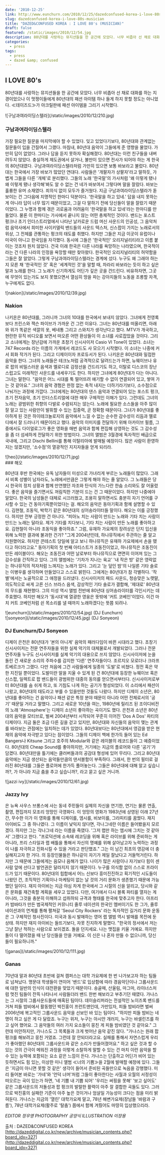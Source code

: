 ```yaml
---
date: '2010-12-25'
link: http://www.eunchurn.com/2010/12/25/dazedconfused-korea-i-love-80s-musician/
slug: dazedconfused-korea-i-love-80s-musician
title: "DAZED&CONFUSED KOREA : I LOVE 80's (MUSICIAN)"
draft: false
featured: /static/images/2010/12/54.jpg
description: 80년대를 사랑하는 뮤지션들을 한 공간에 모았다. 너무 비좁아 선 채로 대화를 하는 지경이었으나 이 멋쟁이들에게 80년대의 패션 아이템 하나 들게 하지 못할 정도는 아니었다. ≪데이즈드≫가 아크릴판에 패션 아이템을 그리기 시작했다.
categories:
  - press
tags:
  - press
  - dazed &amp; confused
---
```


## I LOVE 80's

80년대를 사랑하는 뮤지션들을 한 공간에 모았다. 너무 비좁아 선 채로 대화를 하는 지경이었으나 이 멋쟁이들에게 80년대의 패션 아이템 하나 들게 하지 못할 정도는 아니었다. ≪데이즈드≫가 아크릴판에 패션 아이템을 그리기 시작했다.

<div className="container flex justify-center">
  ![구남과여라이딩스텔라](/static/images/2010/12/210.jpg)
</div>

### 구남과여라이딩스텔라

가장 필요한 질문을 마지막에야 할 수 있었다. 잊고 있었다기보다, 80년대와 관계없는 질문들이 입을 간질여서 그랬다. 마침내, 80년대 음악이 그들에게 준 영향을 물었다. 가만히 답이 없었다. 그러나 답을 듣지 못하자 확실해졌다. 80년대는 이런 친구들을 내버려두지 않았다. 충실하게 제도권에서 살거나, 불만이 있으면 전사가 되어야 하는 게 한국의 80년대였다. 구남과여라이딩스텔라처럼 가만히 있으면 보통 바보라고 불렀다. 80년대는 한국에서 가장 바보가 많았던 연대다. 사람들은 '개팔자가 상팔자'라고 말하듯, 가볍게 그들을 다른 '개체'로 분리했다. 그들의 노래 '한국말'의 가사처럼 '왜 이렇게 됐나 왜 이렇게 됐나 생각해'봐도 알 수 없는 건 네가 바보여서 그렇다며 말을 잘랐다. 바보는 훌륭한 유머 소재였다. 죄의식 없이 모두가 즐거웠다. 지금 구남과여라이딩스텔라가 돋보이는 건 그다음에 치명적인 한마디 덕분이다. '한국말을 하고 있네.' 답을 내지 못하는 게 아니라 답이 너무 많기 때문이었고, 그걸 다 말하기 전에 당신들이 말을 잘랐기 때문이었다. 그 누명과 함께 겪은 괴로움과 어려움이 '한국말을 하고 있네'라는 한마디를 만들었다. 물론 이 한마디는 가사에서 끝나지 않는 어떤 총체적인 것이다. 밴드는 포스트 펑크나 초기 인더스트리얼에서 나타난 날카로운 드럼 머신 사운드의 인공성, 그 음악처럼 음악사에서 희미한 사이키델릭 밴드들의 사운드 텍스처, 신스팝이 가지는 노래로서의 위상, 그 전체를 관통하는 펑크의 태도를 취했다. 하지만 그들은 지금 이곳이 유럽이나 미국이 아니고 한국임을 자각했다. 동시에 그들은 '한국적인' 오리지널리티라고 이름 붙이는 것조차 원치 않았다. 건국 이래 한국은 다른 나라를 욕망하는 나라였으며, 한국적이라는 건 다른 나라의 인정을 욕망할 때만 찾아왔다. 한국적인 오리지널리티의 허약함을 그들은 잘 알았다. 그렇게 구남과여라이딩스텔라는 경계에 섰다. 누구도 왜 그래야 하는지 모른 채 '한국적인 것' 혹은 '세계적인 것'을 말할 때, 차라리 바보라는 듯이 하고 싶은 말과 노래를 한다. 그 노래가 신기하게도 어딘가 깊은 곳을 건드린다. 비유하자면, 그곳에 무엇이 있는가도 보지 못했으면서 열심히 땅을 파는 강아지들의 노동을 조롱할 자격, 누구에게도 없다.

<div className="container flex justify-center">![nakion](/static/images/2010/12/39.jpg)</div>

### Nakion

나키온은 80년대를, 그러니까 그녀의 10대를 한국에서 보내지 않았다. 그녀에게 전영록보다 프린스와 잭슨 파이브가 가까운 건 그런 이유다. 그녀는 80년대를 떠올리면, 아래와 위가 똑같은 색깔의 옷, 베네통 그리고 스와치가 생각난다고 했다. MTV가 개국하고, 현란한 뮤직 비디오를 보면서 떠오른 어떤 환상들이 이 소녀를 사로잡았을 것이다. 그리고 소녀에게는 장난감에 가까운 초창기 신시사이저 Casio Vl Tone이 있었다. 소녀는 747 Records 라는 이름의 가게에서 레코드도 사 모으기 시작했다. 이 소녀는 나중에 커서 회화 작가가 된다. 그리고 디제이이자 프로듀서가 된다. 나키온은 80년대와 밀접한 음악을 한다. 그녀의 노래들은 테크노처럼 공격적으로 달려드는가 하면, 뉴웨이브나 유로 팝의 비밀스러운 음색과 멜로디로 감정선을 건드리기도 하고, 이탈로 디스코의 장난스럽고도 미래적인 사운드를 내세우기도 한다. 하지만 그녀에게 80년대가 다는 아니다. 그녀는 말한다. "음악은 어느 시대를 툭 떨어뜨려 얘기할 수 없이 연결되어 있고, 쌓여 가는 것 같아요." 그녀의 음악 경험은 한정 없는 축적 내지는 더하기라기보다, 소수점으로 나눠가는 과정에 가깝다. 그녀에게는 80년대의 댄스 음악과 연결되어 있는 포스트 펑크, 초기 전자음악, 초기 인더스트리얼에 대한 매우 구체적인 이해가 있다. 그런데도 그녀의 노래는 광범위한 취향의 다발로 수렴되지는 않는다. 노래에 필요한 소스들을 아주 많이 잘 알고 있는 사람만이 발휘할 수 있는 집중력, 곧 정확함 때문이다. 그녀가 80년대를 좋아하게 된 것은 하이테크놀로지의 음악에서 느낄 수 없는 순수한 감수성이 리듬과 멜로디에서 잘 드러나기 때문이라고 했다. 음악의 이미지를 전달하기 위해 아카이브 필름, 그 중에서도 다이얼로그가 좋은 영화을 매번 음악과 함께 편집해 상영하는 것도 그 감수성을 좀 더 섬세하게 전달하기 위한 방법이다. 그녀의 앨범은 3월경에 독자적인 배급으로 국내에, 그리고 Dischi Bellini를 통해 이탈리아에 발매될 예정이다. 많은 사람이 환영하지는 않겠지만, '소수점'의 열광적인 지지자들을 얻게 되리라.

<div className="container flex justify-center">![heo](/static/images/2010/12/71.jpg)</div>
### 해오

80년대 후반 한국에는 유독 남자들이 미성으로 가녀리게 부르는 노래들이 많았다. 그래서 비록 성별이 남자라도, 노래에서만큼은 그렇게 해야 하는 줄 알았다. 그 노래들은 당시 한국의 정치 상황과 함께 만연했던 자조와 탄식의 가느다란 한숨 소리와도 잘 어울렸다. 좋은 음악을 즐기면서도 꺼림칙한 기분이 드는 건 그 때문이었다. 하지만 나중에야 알았다. 한국의 남성들은 대체로 시끄러웠고, 조용히 말하면서도 충분히 자기 언어를 구사할 수 있는 건 동아기획뿐이었다는 걸. 해오의 음악은 동아기획과 함께 설명할 수 있다. 김현철, 조동익, 박학기 같은 80년대의 싱어송라이터들 말이다. 해오는 이를 긍정했다. 하지만 전부 긍정한 건 아니다. "피아노 치는 사람이 만드는 노래와 기타 치는 사람이 만드는 노래는 달라요. 제가 기타를 치다보니, 기타 치는 사람이 만든 노래를 좋아하고요. 김현철이 아니라 조동익을 좋아하죠." 그럼, 유재하 가요제의 장려상은 단지 입신을 위해 노력한 결과에 불과한 건가? "그게 2004년인데, 하나뮤직에서 주관하는 줄 알고 지원했어요. 하지만 콘테스트 당일에 알고 보니 하나뮤직은 유재하 가요제에서 손을 뗐다고 하더라고요." 동아기획의 첫 번째 아티스트가 조동진이었고, 하나뮤직은 조동진이 만든 레이블이다. 해오는 조동진과 어떤 날로부터 하나뮤직으로 면면히 이어져 있는 그 감수성을 간직하고 있다. 그의 앨범에는 '기차가 지나는 육교' '내 작은 방' 같은 영락없는 하나뮤직의 적자처럼 느껴지는 노래가 있다. 그리고 '눈 덮인 밤'의 나일론 기타 솔로는 이병우를 생각하며 만들었다고 스스로 밝힌다. 그에게는 80년대가 참 각별하다. '작별'에서는 노골적으로 그 애정을 드러냈다. 신시사이저의 패드 사운드, 청승맞은 노랫말, 의도적으로 싸게 고른 신스 브라스 음색, 감상적인 기타 솔로가 결합해, '제대로' 80년대의 무드를 재현했다. 그의 미성 역시 앨범 전반에 80년대 싱어송라이터를 각인시키는 데 주효했다. 하지만 해오가 '동시대'에 열광한 영웅은 뜻밖에 '커트 코베인'이었다. 이건 마치 커트 코베인처럼 쉰 목소리를 낼 때까지 노래하겠다는 뜻쯤 되려나.

<div className="container flex justify-center">
  ![eunchurn](/static/images/2010/12/54.jpg) (DJ Eunchurn)
</div>
<div className="container flex justify-center">
  ![sonyeon](/static/images/2010/12/45.jpg) (DJ Sonyeon)
</div>

### DJ Eunchurn/DJ Sonyeon

디제이 은천은 80년대가 '본의 아니게' 음악의 패러다임이 바뀐 시대라고 했다. 초창기 신시사이저는 전문 연주자들을 위한 실제 악기의 대체물로서 개발되었다. 그러나 전문 연주자들 누구도 신시사이저를 실제 악기의 대용으로 쓰지 않았다. 신시사이저에 눈을 돌린 건 새로운 소리의 주파수를 감지한 '다른' 연주자들이다. 조르지오 모로더나 크라프트베르크가 그랬다. 다만 처음에 그건 사람들에게 일종의 '도발'로 비쳤다. 정전 혹은 약한 지진일 뿐이었다. 도발이란 말을 지울 수 있게 된 건 80년대에 등장한 뉴웨이브 혹은 신스팝, 일렉트로 팝 밴드들이 광범위한 대중의 동의를 얻으면서부터다. 신시사이저로부터 80년대를 숨 쉬게 하고, 또 기침도 나게 하는 공기가 형성되었다. 이 소리에서 패션이 나왔고, 80년대의 태도라고 부를 수 있을만한 것들도 나왔다. 하지만 디제이 소년은, 80년대를 좋아하는 건 음악이나 패션 같은 특정 분야 때문이 아니라 어떤 전체로서의 '공기' 때문일 거라고 말했다. 그리고 새로운 10년을 여는, 1980년에 릴리즈 된 조이디비전의 노래 'Atmosphere'는 디제이 소년이 좋아하는 곡이기도 했다. 은천과 소년은 80년대의 음악을 모티브로, 벌써 2004년부터 시작되어 꾸준히 이어진 'Dos A Dos' 파티의 디제이다. 지금 둘은 조금 다른 길을 걷고 있지만, 80년대와 자신들의 음악이 맺는 관계를 바라보는 관점에는 일치하는 데가 있었다. 80년대보다는 80년대에서 영감을 받은 현재의 음악에 자극받고 있다는 점이었다. 그들의 디제이 백에 한가득 들어 있는 Ed Bangers나 Kitsune 그리고 호주의 Modular와 같은 레이블의 레코드들이 그 예증이었다. 80년대의 Cheap Sound를 좋아하지만, 거기에는 지금의 플로어와 다른 '공기'가 담겼다. 80년대만을 틀기에는 클러버들과의 공감대 형성에 있어 무리다. 그리고 80년대 음악에는 지금 생산되는 음악들만큼의 댄서블함이 부족하다. 그래서, 한 번의 필터로 걸러진 80년대를 그들은 플로어에 한가득 풀어놓는다. 그들은 80년대에 대해 알고 싶습니까?, 가 아니라 지금 춤을 추고 싶습니까?, 라고 묻고 싶은 거니까.

<div className="container flex justify-center">![jazzi ivy](/static/images/2010/12/61.jpg)</div>

### Jazzy Ivy

은 뉴욕 사우스 브롱스에 사는 동네 주민들이 실제의 자신을 연기한, 연기는 물론 연출, 촬영, 편집까지 모조리 엉망인 극영화다. 이 엉망의 영화가 1983년에 상영된 이래 27년 간, 무수한 이가 이 영화를 통해 디제이를, 엠시를, 비보이를, 그라피티를 꿈꿨다. 재지 아이비도 그 중 하나였다. 그 이름이 낯익지 않다면, 각나그네란 이름은 들어봤을지 모르겠다. 하지만 그는 각나그네 라는 이름을 죽였다. '그저 랩만 하는 엠시에 그치는 것 같아서' 그랬다고 한다. "프로덕션에 소속돼 레코딩을 위해 혹은 라이브를 위해 준비하는 게 아니라, 프리 스타일과 랩 배틀을 통해서 자신의 명예를 위해 살아남고자 노력하는 과정이 나를 자극하고 진화시킬 수 있을 거라고 판단했죠." 그는 이 남긴 최초의 영감에 더 충실해지고자 한 거다. 의 등장인물들은 하나같이 자기가 제일 잘났다고 거들먹거린다. 하지만 그 때문에 그들에게는 음모나 음해가 없다. 나이가 많은 사람이나 자기보다 힘이 센 사람 앞에 선다고 발언권은 달라지지 않기 때문이다. 누구를 의식함 없이 스스로 프라이드가 있기 때문이다. 80년대의 힙합에서 어느 신보다 흥미진진하고 획기적인 시도들이 나왔던 건, 조직적인 기획이나 마케팅이 없는 날 것의 거리 문화가 생존했기 때문에 가능했던 일이다. 재지 아이비는 지금 야심 차게 한국에서 그 시절의 신을 알리고, 당시와 같은 문화를 재건축할 계획을 세우고 있었다. 다만, 여기에서 다시 블록 파티를 열자는 게 아니라, 그것을 충분히 이해하고 섭취하되 규격과 형태를 한국에 맞추고자 한다. 아프리카 밤바타가 만든 범국제적인 커뮤니티 줄루 네이션의 한국인 멤버이기도 한 그가, 줄루 네이션과의 연계를 통해 펼쳐갈 'Seoul City Rockers' 라는 독자적인 길거리 문화 운동은 그 구체적인 청사진이다. 미국과 동시 발매하는 영어 랩 앨범 역시 발매를 목전에 둔 상태. 하지만 재지 아이비는 들뜨기보다, 자못 진지하게 말했다. "한국의 정서에서 저는 그냥 잘난 척하는 사람으로 보이겠죠. 돌을 던지세요. 나는 맷집을 키울 거예요. 하지만 돌이 다 떨어졌을 때 난 당신들을 안을 거예요. 이 신은 나 혼자 만들 수 없으니까, 당신들이 필요하니까."

<div className="container flex justify-center">![ganas](/static/images/2010/12/111.jpg)</div>

### Ganas

70년대 말과 80년대 초반에 걸쳐 캠퍼스는 대학 가요제에 한 번 나가보고자 하는 팀들로 넘쳐났다. 명문대 학생들이 연이어 '밴드'로 입상함에 따라 경음악단이나 그룹사운드에 대한 일반의 인식이 대전환을 맞았기 때문이다. 송골매, 산울림, 마그마, 라이너스처럼 멋진 팀들이 잔뜩 나타나서 사람들더러 밴드 한번 해보라고 부추기던 때였다. 가나스는 그 시절의 그룹사운드들에 매혹된 팀이다. 데이슬리퍼라는 전설적인 노이즈록 밴드를 거쳐 피들 밤비에서 활동했던 박진홍이 프런트맨인데, 가만있자, 피들 밤비라면 벌써 2006년에 복고적인 그룹사운드 음악을 선보인 바 있는 팀이다. "하지만 피들 밤비는 네 명이 하고 싶은 게 다 달랐죠. 누구는 위저, 누구는 아시안 개러지, 누구는 바셀린즈를 하고 싶어 했어요. 그 음악들의 여러 가지 요소들이 뭉친 게 피들 밤비였던 것 같아요." 그런데 미안하지만, 가나스도 그 목록들과 크게 벗어난 음악 같진 않다. "가나스는 원래 팝 펑크를 해보려고 뭉친 거였죠. 그런데 잘 안되더라고요. 실패를 통해서 자연스럽게 우리가 좋아했던 80년대의 그룹사운드와 같은 소리가 만들어졌어요." 하고 싶은 것과 할 수 있는 것의 간극이 메워진 과정을 이렇게 소탈하게 말할 수 있는 건 마치 이런 음악을 할 수 있는 능력에 포함되는 요소 같은 느낌이 든다. 가나스는 단출하고 어딘가 비어 있는 듯하면서도 힘 있는, 이상한 미니 앨범 ≪너의 기쁨≫을 2월에 발매할 예정에 있다. 그들은 '지금이 아니면 못할 것 같은' 생각이 들어서 준비된 곡들만으로 녹음을 강행했다. 미리 들어본 바로는 '가네'와 '언덕 너머'처럼 그들이 좋아한다는 사월과 오월의 서정성이 떠오르는 곡이 있는가 하면, '네 기쁨 내 기쁨 되어' '우리는 써핑을 못해' '보고 싶어도' 같은 그룹사운드의 저돌성과 팝 펑크의 발랄한 활력이 아주 잘 결합한 곡들도 있다. 그러므로 박진홍의 실패란 기준이 아주 높은 것이거나 엄살일 가능성이 크다는 점을 미리 밝혀둔다. 가나스는 지금의 '열린' 대학가요제 말고, 78년 해변가요제(장남들 '바람과 구름'), 78년 대학가요제(활주로 '탈춤') 쯤에서 함께 겨뤘어도 마땅히 입상했으리라.

_EDITOR 정우영 PHOTOGRAPHY 공양식 ILLUSTRATION 이장용_

출처 : DAZED&CONFUSED KOREA [http://dazeddigital.co.kr/new/archive/musician_contents.php?board_idx=327](http://dazeddigital.co.kr/new/archive/musician_contents.php?board_idx=327)
